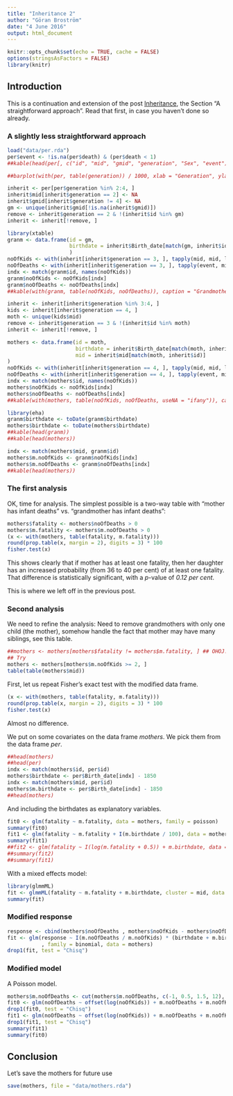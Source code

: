 ```yaml
---
title: "Inheritance 2"
author: "Göran Broström"
date: "4 June 2016"
output: html_document
---
```


```r
knitr::opts_chunk$set(echo = TRUE, cache = FALSE)
options(stringsAsFactors = FALSE)
library(knitr)
```

## Introduction

This is a continuation and extension of the post [Inheritance](http://capa.ddb.umu.se/rr/jekyll/rstats/2016/06/01/inheritance.html), the Section "A straightforward approach". Read that first, in case you haven't done so already.

### A slightly less straightforward approach


```r
load("data/per.rda")
per$event <- !is.na(per$death) & (per$death < 1)
##kable(head(per[, c("id", "mid", "gmid", "generation", "Sex", "event")]))
```


```r
##barplot(with(per, table(generation)) / 1000, xlab = "Generation", ylab = "Size in thousands")
```


```r
inherit <- per[per$generation %in% 2:4, ]
inherit$mid[inherit$generation == 2] <- NA
inherit$gmid[inherit$generation != 4] <- NA
gm <- unique(inherit$gmid[!is.na(inherit$gmid)])
remove <- inherit$generation == 2 & !(inherit$id %in% gm)
inherit <- inherit[!remove, ]
```


```r
library(xtable)
granm <- data.frame(id = gm,
                    birthdate = inherit$Birth_date[match(gm, inherit$id)]
                    )
noOfKids <- with(inherit[inherit$generation == 3, ], tapply(mid, mid, length))
noOfDeaths <- with(inherit[inherit$generation == 3, ], tapply(event, mid, sum))
indx <- match(granm$id, names(noOfKids))
granm$noOfKids <- noOfKids[indx]
granm$noOfDeaths <- noOfDeaths[indx]
##kable(with(granm, table(noOfKids, noOfDeaths)), caption = "Grandmothers: No. of Births (rows), No. of infant ##deaths (columns)")
```


```r
inherit <- inherit[inherit$generation %in% 3:4, ]
kids <- inherit[inherit$generation == 4, ]
moth <- unique(kids$mid)
remove <- inherit$generation == 3 & !(inherit$id %in% moth)
inherit <- inherit[!remove, ]
```



```r
mothers <- data.frame(id = moth,
                      birthdate = inherit$Birth_date[match(moth, inherit$id)],
                      mid = inherit$mid[match(moth, inherit$id)]
)
noOfKids <- with(inherit[inherit$generation == 4, ], tapply(mid, mid, length))
noOfDeaths <- with(inherit[inherit$generation == 4, ], tapply(event, mid, sum))
indx <- match(mothers$id, names(noOfKids))
mothers$noOfKids <- noOfKids[indx]
mothers$noOfDeaths <- noOfDeaths[indx]
##kable(with(mothers, table(noOfKids, noOfDeaths, useNA = "ifany")), caption = "Mothers: No. of births (rows), ##No. of infant deaths (columns)")
```


```r
library(eha)
granm$birthdate <- toDate(granm$birthdate)
mothers$birthdate <- toDate(mothers$birthdate)
##kable(head(granm))
##kable(head(mothers))
```



```r
indx <- match(mothers$mid, granm$id)
mothers$m.noOfKids <- granm$noOfKids[indx]
mothers$m.noOfDeaths <- granm$noOfDeaths[indx]
##kable(head(mothers))
```

### The first analysis

OK, time for analysis. The simplest possible is a two-way table with "mother has infant deaths" vs. "grandmother has infant deaths":

```r
mothers$fatality <- mothers$noOfDeaths > 0
mothers$m.fatality <- mothers$m.noOfDeaths > 0
(x <- with(mothers, table(fatality, m.fatality)))
round(prop.table(x, margin = 2), digits = 3) * 100
fisher.test(x)
```

This shows clearly that if mother has at least one fatality, then her daughter has an increased probability (from 36 to 40 per cent) of at least one fatality. That difference is statistically significant, with a *p*-value of *0.12 per cent*. 

This is where we left off in the previous post.

### Second analysis

We need to refine the analysis: Need to remove grandmothers with only one child (the mother), somehow handle the fact that mother may have many siblings, see this table.

```r
##mothers <- mothers[mothers$fatality != mothers$m.fatality, ] ## OHOJ!! No good
## Try 
mothers <- mothers[mothers$m.noOfKids >= 2, ]
table(table(mothers$mid))
```

First, let us repeat Fisher's exact test with the modified data frame.

```r
(x <- with(mothers, table(fatality, m.fatality)))
round(prop.table(x, margin = 2), digits = 3) * 100
fisher.test(x)
```

Almost no difference. 

We put on some covariates on the data frame *mothers*. We pick them from the data frame *per*. 

```r
##head(mothers)
##head(per)
indx <- match(mothers$id, per$id)
mothers$birthdate <- per$Birth_date[indx] - 1850
indx <- match(mothers$mid, per$id)
mothers$m.birthdate <- per$Birth_date[indx] - 1850
##head(mothers)
```

And including the birthdates as explanatory variables.

```r
fit0 <- glm(fatality ~ m.fatality, data = mothers, family = poisson)
summary(fit0)
fit1 <- glm(fatality ~ m.fatality + I(m.birthdate / 100), data = mothers, family = poisson)
summary(fit1)
##fit2 <- glm(fatality ~ I(log(m.fatality + 0.5)) + m.birthdate, data = mothers, family = binomial)
##summary(fit2)
##summary(fit1)
```

With a mixed effects model:

```r
library(glmmML)
fit <- glmmML(fatality ~ m.fatality + m.birthdate, cluster = mid, data = mothers, family = poisson)
summary(fit)
```

### Modified response

```r
response <- cbind(mothers$noOfDeaths , mothers$noOfKids - mothers$noOfDeaths)
fit <- glm(response ~ I(m.noOfDeaths / m.noOfKids) * (birthdate + m.birthdate)
           , family = binomial, data = mothers)
drop1(fit, test = "Chisq")
```

### Modified model

A Poisson model.

```r
mothers$m.noOfDeaths <- cut(mothers$m.noOfDeaths, c(-1, 0.5, 1.5, 12), labels = c("0", "1", "2+"))
fit0 <- glm(noOfDeaths ~ offset(log(noOfKids)) + m.noOfDeaths + m.noOfKids, family = poisson, data = mothers[mothers$m.birthdate < -10, ])
drop1(fit0, test = "Chisq")
fit1 <- glm(noOfDeaths ~ offset(log(noOfKids)) + m.noOfDeaths + m.noOfKids, family = poisson, data = mothers[mothers$m.birthdate > -10, ])
drop1(fit1, test = "Chisq")
summary(fit1)
summary(fit0)
```

## Conclusion

Let's save the mothers for future use

```r
save(mothers, file = "data/mothers.rda")
```
